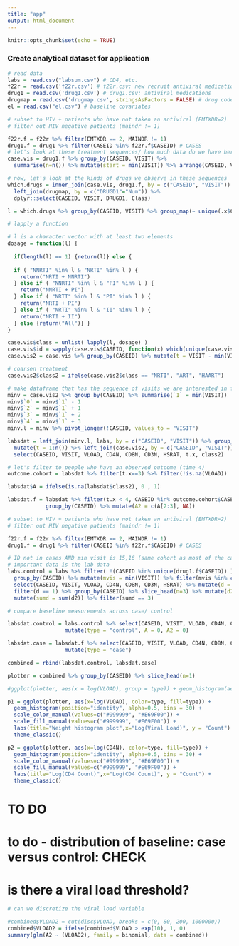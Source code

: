 ```yaml
---
title: "app"
output: html_document
---
```


```r
knitr::opts_chunk$set(echo = TRUE)
```

### Create analytical dataset for application


```r
# read data
labs = read.csv("labsum.csv") # CD4, etc.
f22r = read.csv('f22r.csv') # f22r.csv: new recruit antiviral medication history
drug1 = read.csv('drug1.csv') # drug1.csv: antiviral medications
drugmap = read.csv('drugmap.csv', stringsAsFactors = FALSE) # drug code to classification
el = read.csv("el.csv") # baseline covariates
```


```r
# subset to HIV + patients who have not taken an antiviral (EMTXDR=2)
# filter out HIV negative patients (maindr != 1)

f22r.f = f22r %>% filter(EMTXDR == 2, MAINDR != 1)
drug1.f = drug1 %>% filter(CASEID %in% f22r.f$CASEID) # CASES
# let's look at these treatment sequences/ how much data do we have here 
case.vis = drug1.f %>% group_by(CASEID, VISIT) %>% 
  summarise(n=n()) %>% mutate(start = min(VISIT)) %>% arrange(CASEID, VISIT)

# now, let's look at the kinds of drugs we observe in these sequences
which.drugs = inner_join(case.vis, drug1.f, by = c("CASEID", "VISIT")) %>%
  left_join(drugmap, by = c("DRUGD1"="Num")) %>% 
  dplyr::select(CASEID, VISIT, DRUGD1, Class)

l = which.drugs %>% group_by(CASEID, VISIT) %>% group_map(~ unique(.x$Class))

# lapply a function 

# l is a character vector with at least two elements
dosage = function(l) {
  
  if(length(l) == 1) {return(l)} else {
  
  if ( "NNRTI" %in% l & "NRTI" %in% l ) {
    return("NRTI + NNRTI")
  } else if ( "NNRTI" %in% l & "PI" %in% l ) {
    return("NNRTI + PI")
  } else if ( "NRTI" %in% l & "PI" %in% l ) {
    return("NRTI + PI")
  } else if ( "NRTI" %in% l & "II" %in% l ) {
    return("NRTI + II")
  } else {return("All")} }
}

case.vis$class = unlist( lapply(l, dosage) )
case.vis$id = sapply(case.vis$CASEID, function(x) which(unique(case.vis$CASEID)==x))
case.vis2 = case.vis %>% group_by(CASEID) %>% mutate(t = VISIT - min(VISIT))

# coarsen treatment
case.vis2$class2 = ifelse(case.vis2$class == "NRTI", "ART", "HAART")

# make dataframe that has the sequence of visits we are interested in for each patient
minv = case.vis2 %>% group_by(CASEID) %>% summarise(`1` = min(VISIT))
minv$`0` = minv$`1` - 1
minv$`2` = minv$`1` + 1
minv$`3` = minv$`1` + 2
minv$`4` = minv$`1` + 3
minv.l = minv %>% pivot_longer(!CASEID, values_to = "VISIT")

labsdat = left_join(minv.l, labs, by = c("CASEID", "VISIT")) %>% group_by(CASEID) %>% arrange(CASEID, VISIT)  %>%
  mutate(t = 1:n()) %>% left_join(case.vis2, by = c("CASEID", "VISIT")) %>%
  select(CASEID, VISIT, VLOAD, CD4N, CD8N, CD3N, HSRAT, t.x, class2)

# let's filter to people who have an observed outcome (time 4)
outcome.cohort = labsdat %>% filter(t.x==3) %>% filter(!is.na(VLOAD))

labsdat$A = ifelse(is.na(labsdat$class2), 0 , 1)

labsdat.f = labsdat %>% filter(t.x < 4, CASEID %in% outcome.cohort$CASEID) %>%
            group_by(CASEID) %>% mutate(A2 = c(A[2:3], NA))

```

```r
# subset to HIV + patients who have not taken an antiviral (EMTXDR=2)
# filter out HIV negative patients (maindr != 1)

f22r.f = f22r %>% filter(EMTXDR == 2, MAINDR != 1)
drug1.f = drug1 %>% filter(CASEID %in% f22r.f$CASEID) # CASES

# ID not in cases AND min visit is 15,16 (same cohort as most of the cases)
# important data is the lab data
labs.control = labs %>% filter( !(CASEID %in% unique(drug1.f$CASEID)) ) %>% 
  group_by(CASEID) %>% mutate(mvis = min(VISIT)) %>% filter(mvis %in% c(15,16)) %>%
  select(CASEID, VISIT, VLOAD, CD4N, CD8N, CD3N, HSRAT) %>% mutate(d = c(0,diff(VISIT))) %>% 
  filter(d == 1) %>% group_by(CASEID) %>% slice_head(n=3) %>% mutate(d2 = c(1,diff(VISIT))) %>% 
  mutate(sumd = sum(d2)) %>% filter(sumd == 3)
```


```r
# compare baseline measurements across case/ control

labsdat.control = labs.control %>% select(CASEID, VISIT, VLOAD, CD4N, CD8N, CD3N, HSRAT) %>%
                  mutate(type = "control", A = 0, A2 = 0)

labsdat.case = labsdat.f %>% select(CASEID, VISIT, VLOAD, CD4N, CD8N, CD3N, HSRAT, A, A2) %>%
                  mutate(type = "case")

combined = rbind(labsdat.control, labsdat.case)

plotter = combined %>% group_by(CASEID) %>% slice_head(n=1)

#ggplot(plotter, aes(x = log(VLOAD), group = type)) + geom_histogram(aes(color = type))

p1 = ggplot(plotter, aes(x=log(VLOAD), color=type, fill=type)) +
  geom_histogram(position="identity", alpha=0.5, bins = 30) +
  scale_color_manual(values=c("#999999", "#E69F00")) +
  scale_fill_manual(values=c("#999999", "#E69F00")) +
  labs(title="Weight histogram plot",x="Log(Viral Load)", y = "Count") +
  theme_classic()

p2 = ggplot(plotter, aes(x=log(CD4N), color=type, fill=type)) +
  geom_histogram(position="identity", alpha=0.5, bins = 30) +
  scale_color_manual(values=c("#999999", "#E69F00")) +
  scale_fill_manual(values=c("#999999", "#E69F00")) +
  labs(title="Log(CD4 Count)",x="Log(CD4 Count)", y = "Count") +
  theme_classic()

```

# TO DO
# to do - distribution of baseline: case versus control: CHECK
# is there a viral load threshold?

```r
# can we discretize the viral load variable

#combined$VLOAD2 = cut(disc$VLOAD, breaks = c(0, 80, 200, 1000000))
combined$VLOAD2 = ifelse(combined$VLOAD > exp(10), 1, 0)
summary(glm(A2 ~ (VLOAD2), family = binomial, data = combined))

```

```r


```

